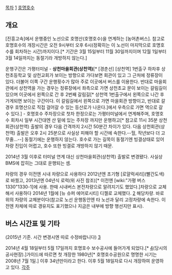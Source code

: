 [[목차]]
[attachment:/EI°_~1.JPG]
[http://www.gptour.go.kr/tour/tour_view.jsp?menu=tour&submenu=best&l_code=&paramidx=TL0000052&b_code=&searchGubun=&sKeyword=&page=&pageBlock= 호명호수]

== 개요 ==
[진흥고속]에서 운행중인 노선으로 호명산(호명호수)을 연계하는 [농어촌버스]. 참고로 호명호수의 개장시간은 오전 9시부터 오후 6시(정확히는 이 노선이 마지막으로 호명호수를 회차하는 시간)까지이다.[* 기간은 3월 15일부터 11월 30일까지이며 12월 1일부터 3월 14일까지는 동절기라 개방하지 않는다.]

운행구간은 가평터미널 - '''상천마을회관(상천역)'''[* [경춘선] [상천역] 1번출구 하차후 상천초등학교 및 상천교회가 보이는 방향으로 가다보면 회관이 있고 그 근처에 정류장이 있다. 더불어 이쪽 구간 운행횟수가 많아 주로 이곳에서 버스를 이용한다. 반대로 마을회관에서 상천역을 가는 경우는 정류장에서 좌측으로 가면 상천초교 문이 보이는 갈림길이 있으며 이곳에서 왼쪽으로 간 후 2번째 갈림길[* 상천역 1번출구에서 왼쪽으로 나간 후 가게되면 보이는 구간이다. 이 갈림길에서 왼쪽으로 가면 마을회관 방향이고, 반대로 갈 경우 호명산으로 직접 걸어갈 수 있는 등산로가 나온다.]에서 우측으로 가면 역으로 갈 수 있다.] - 호명호수 주차장으로 첫차 한정으로는 가평터미널에서 연계해주며, 호명호수 회차시 일부 시간대엔 산 밑에 있는 주차장 까지만 운행하고[* 참고로 11시 35분 상천회관(상천역) 출발의 경우 다음 간격까지 2시간 50분간 차이가 있다. 다음 상천회관(상천역) 출발은 오후 2시 25분으로 사실상 피해야 할 시간에 속한다.--헐, 작년보다 더 고무줄...--] 동절기에는 운행하지 않는다. 호수로 가는 길목이 동절기엔 빙결상태로 있어 차량 진입이 어렵고, 호수 또한 빙결로 개방하지 않기 때문.

2014년 3월 이후로 터미널 연계 대신 상천마을회관(상천역) 출발로 변경됐다. 사실상 BMS에 잡히는 그대로 운행되는 셈.

차량의 경우 이전엔 시내 차량으로 사용하다 2012년엔 초기형 [로얄럭셔리](빨간도색)로 바꿨고, 2013년엔 04년식 로럭(위 사진 참조)[* 이전엔 [wiki:"가평 버스 1330"1330-1]에 사용. 한때 시내버스 본전차량으로 알려지기도 했었다.]차량으로 교체해서 사용하다 2014년 1월에 [뉴 슈퍼 에어로시티] 디젤로 교체했다.
[attachment:33-13nsacfl.jpg?width=500]
해당차량. 바로 위의 차량의 교체분이다(참고로 노선 운행동안엔 타 노선과 달리 고정차량에 속한다. 이전엔 차체에 따로 경유지도 표기했으나 지금은 내부에 방향 행선지만 표시).

== 버스 시간표 및 기타 ==
(2015년 기준. 시간 변경시엔 따로 수정바랍니다)
[attachment:/20150313142320.jpg]


2014년 4월 18일부터 5월 17일까지 호명호수 보수공사에 들어가게 되었다.[* [attachment:/web_3420637508_27b8c981_2014-04-23+13_40_32.jpg?width=500](당시의 공사현장).]가이드에 따르면 첫 개장한 1980년[* 호명호수공원으로 명명한 시기는 2008년 7월 1일.] 이후 34년만이라고 한다. 이후 5월 18일자로 다시 개장하여 운영하고 있다.
[[각주]]
